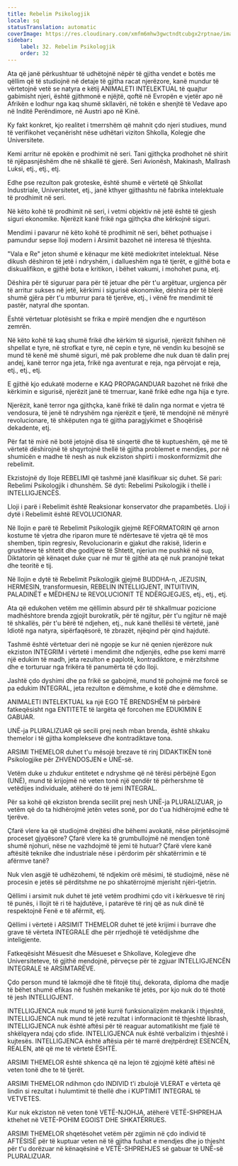 ```yaml
---
title: Rebelim Psikologjik
locale: sq
statusTranslation: automatic
coverImage: https://res.cloudinary.com/xmfm6mhw3gwctndtcubgx2rptnae/image/upload/v1740337243/small_cover_educacion_fundamental_a051170f1c.webp
sidebar:
    label: 32. Rebelim Psikologjik
    order: 32
---
```

Ata që janë përkushtuar të udhëtojnë nëpër të gjitha vendet e botës me qëllim që të studiojnë në detaje të gjitha racat njerëzore, kanë mundur të vërtetojnë vetë se natyra e këtij ANIMALETI INTELEKTUAL të quajtur gabimisht njeri, është gjithmonë e njëjtë, qoftë në Evropën e vjetër apo në Afrikën e lodhur nga kaq shumë skllavëri, në tokën e shenjtë të Vedave apo në Inditë Perëndimore, në Austri apo në Kinë.

Ky fakt konkret, kjo realitet i tmerrshëm që mahnit çdo njeri studiues, mund të verifikohet veçanërisht nëse udhëtari viziton Shkolla, Kolegje dhe Universitete.

Kemi arritur në epokën e prodhimit në seri. Tani gjithçka prodhohet në shirit të njëpasnjëshëm dhe në shkallë të gjerë. Seri Avionësh, Makinash, Mallrash Luksi, etj., etj., etj.

Edhe pse rezulton pak groteske, është shumë e vërtetë që Shkollat Industriale, Universitetet, etj., janë kthyer gjithashtu në fabrika intelektuale të prodhimit në seri.

Në këto kohë të prodhimit në seri, i vetmi objektiv në jetë është të gjesh siguri ekonomike. Njerëzit kanë frikë nga gjithçka dhe kërkojnë siguri.

Mendimi i pavarur në këto kohë të prodhimit në seri, bëhet pothuajse i pamundur sepse lloji modern i Arsimit bazohet në interesa të thjeshta.

"Vala e Re" jeton shumë e kënaqur me këtë mediokritet intelektual. Nëse dikush dëshiron të jetë i ndryshëm, i dallueshëm nga të tjerët, e gjithë bota e diskualifikon, e gjithë bota e kritikon, i bëhet vakumi, i mohohet puna, etj.

Dëshira për të siguruar para për të jetuar dhe për t'u argëtuar, urgjenca për të arritur sukses në jetë, kërkimi i sigurisë ekonomike, dëshira për të blerë shumë gjëra për t'u mburrur para të tjerëve, etj., i vënë fre mendimit të pastër, natyral dhe spontan.

Është vërtetuar plotësisht se frika e mpirë mendjen dhe e ngurtëson zemrën.

Në këto kohë të kaq shumë frikë dhe kërkim të sigurisë, njerëzit fshihen në shpellat e tyre, në strofkat e tyre, në cepin e tyre, në vendin ku besojnë se mund të kenë më shumë siguri, më pak probleme dhe nuk duan të dalin prej andej, kanë terror nga jeta, frikë nga aventurat e reja, nga përvojat e reja, etj., etj., etj.

E gjithë kjo edukatë moderne e KAQ PROPAGANDUAR bazohet në frikë dhe kërkimin e sigurisë, njerëzit janë të tmerruar, kanë frikë edhe nga hija e tyre.

Njerëzit, kanë terror nga gjithçka, kanë frikë të dalin nga normat e vjetra të vendosura, të jenë të ndryshëm nga njerëzit e tjerë, të mendojnë në mënyrë revolucionare, të shkëputen nga të gjitha paragjykimet e Shoqërisë dekadente, etj.

Për fat të mirë në botë jetojnë disa të sinqertë dhe të kuptueshëm, që me të vërtetë dëshirojnë të shqyrtojnë thellë të gjitha problemet e mendjes, por në shumicën e madhe të nesh as nuk ekziston shpirti i moskonformizmit dhe rebelimit.

Ekzistojnë dy lloje REBELIMI që tashmë janë klasifikuar siç duhet. Së pari: Rebelimi Psikologjik i dhunshëm. Së dyti: Rebelimi Psikologjik i thellë i INTELLIGJENCËS.

Lloji i parë i Rebelimit është Reaksionar konservator dhe prapambetës. Lloji i dytë i Rebelimit është REVOLUCIONAR.

Në llojin e parë të Rebelimit Psikologjik gjejmë REFORMATORIN që arnon kostume të vjetra dhe riparon mure të ndërtesave të vjetra që të mos shemben, tipin regresiv, Revolucionarin e gjakut dhe rakisë, liderin e grushteve të shtetit dhe goditjeve të Shtetit, njeriun me pushkë në sup, Diktatorin që kënaqet duke çuar në mur të gjithë ata që nuk pranojnë tekat dhe teoritë e tij.

Në llojin e dytë të Rebelimit Psikologjik gjejmë BUDDHA-n, JEZUSIN, HERMESIN, transformuesin, REBELIN INTELLIGJENT, INTUITIVIN, PALADINËT e MËDHENJ të REVOLUCIONIT TË NDËRGJEGJES, etj., etj., etj.

Ata që edukohen vetëm me qëllimin absurd për të shkallmuar pozicione madhështore brenda zgjojit burokratik, për të ngjitur, për t'u ngjitur në majë të shkallës, për t'u bërë të ndjehen, etj., nuk kanë thellësi të vërtetë, janë Idiotë nga natyra, sipërfaqësorë, të zbrazët, njëqind për qind hajdutë.

Tashmë është vërtetuar deri në ngopje se kur në qenien njerëzore nuk ekziston INTEGRIM i vërtetë i mendimit dhe ndjenjës, edhe pse kemi marrë një edukim të madh, jeta rezulton e paplotë, kontradiktore, e mërzitshme dhe e torturuar nga frikëra të panumërta të çdo lloji.

Jashtë çdo dyshimi dhe pa frikë se gabojmë, mund të pohojmë me forcë se pa edukim INTEGRAL, jeta rezulton e dëmshme, e kotë dhe e dëmshme.

ANIMALETI INTELEKTUAL ka një EGO TË BRENDSHËM të përbërë fatkeqësisht nga ENTITETE të largëta që forcohen me EDUKIMIN E GABUAR.

UNË-ja PLURALIZUAR që secili prej nesh mban brenda, është shkaku themelor i të gjitha komplekseve dhe kontradiktave tona.

ARSIMI THEMELOR duhet t'u mësojë brezave të rinj DIDAKTIKËN tonë Psikologjike për ZHVENDOSJEN e UNË-së.

Vetëm duke u zhdukur entitetet e ndryshme që në tërësi përbëjnë Egon (UNË), mund të krijojmë në veten tonë një qendër të përhershme të vetëdijes individuale, atëherë do të jemi INTEGRAL.

Për sa kohë që ekziston brenda secilit prej nesh UNË-ja PLURALIZUAR, jo vetëm që do ta hidhërojmë jetën vetes sonë, por do t'ua hidhërojmë edhe të tjerëve.

Çfarë vlere ka që studiojmë drejtësi dhe bëhemi avokatë, nëse përjetësojmë proceset gjyqësore? Çfarë vlere ka të grumbullojmë në mendjen tonë shumë njohuri, nëse ne vazhdojmë të jemi të hutuar? Çfarë vlere kanë aftësitë teknike dhe industriale nëse i përdorim për shkatërrimin e të afërmve tanë?

Nuk vlen asgjë të udhëzohemi, të ndjekim orë mësimi, të studiojmë, nëse në procesin e jetës së përditshme ne po shkatërrojmë mjerisht njëri-tjetrin.

Qëllimi i arsimit nuk duhet të jetë vetëm prodhimi çdo vit i kërkuesve të rinj të punës, i llojit të ri të hajdutëve, i patarëve të rinj që as nuk dinë të respektojnë Fenë e të afërmit, etj.

Qëllimi i vërtetë i ARSIMIT THEMELOR duhet të jetë krijimi i burrave dhe grave të vërteta INTEGRALE dhe për rrjedhojë të vetëdijshme dhe inteligjente.

Fatkeqësisht Mësuesit dhe Mësueset e Shkollave, Kolegjeve dhe Universiteteve, të gjithë mendojnë, përveçse për të zgjuar INTELLIGJENCËN INTEGRALE të ARSIMTARËVE.

Çdo person mund të lakmojë dhe të fitojë tituj, dekorata, diploma dhe madje të bëhet shumë efikas në fushën mekanike të jetës, por kjo nuk do të thotë të jesh INTELLIGJENT.

INTELLIGJENCA nuk mund të jetë kurrë funksionalizëm mekanik i thjeshtë, INTELLIGJENCA nuk mund të jetë rezultat i informacionit të thjeshtë librash, INTELLIGJENCA nuk është aftësi për të reaguar automatikisht me fjalë të shkëlqyera ndaj çdo sfide. INTELLIGJENCA nuk është verbalizim i thjeshtë i kujtesës. INTELLIGJENCA është aftësia për të marrë drejtpërdrejt ESENCËN, REALEN, atë që me të vërtetë ËSHTË.

ARSIMI THEMELOR është shkenca që na lejon të zgjojmë këtë aftësi në veten tonë dhe te të tjerët.

ARSIMI THEMELOR ndihmon çdo INDIVID t'i zbulojë VLERAT e vërteta që lindin si rezultat i hulumtimit të thellë dhe i KUPTIMIT INTEGRAL të VETVETES.

Kur nuk ekziston në veten tonë VETË-NJOHJA, atëherë VETË-SHPREHJA kthehet në VETË-POHIM EGOIST DHE SHKATËRRUES.

ARSIMI THEMELOR shqetësohet vetëm për zgjimin në çdo individ të AFTËSISË për të kuptuar veten në të gjitha fushat e mendjes dhe jo thjesht për t'u dorëzuar në kënaqësinë e VETË-SHPREHJES së gabuar të UNË-së PLURALIZUAR.

